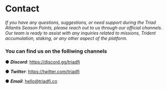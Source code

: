 
# **Contact**

_If you have any questions, suggestions, or need support during the Triad Atlantis Season Points, please reach out to us through our official channels. Our team is ready to assist with any inquiries related to missions, Trident accumulation, staking, or any other aspect of the platform._

### You can find us on the folliwing channels

● _**Discord**_: https://discord.gg/triadfi

● _**Twitter**_: https://twitter.com/triadfi

● _**Email**_: hello@triadfi.co
